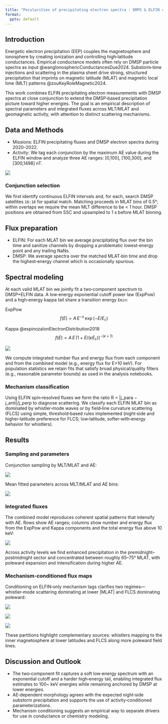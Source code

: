```yaml
---
title: "Pecularities of precipitating electron spectra : DMPS & ELFIN combined dataset"
format:
  pptx: default
---
```


## Introduction

Energetic electron precipitation (EEP) couples the magnetosphere and ionosphere by creating ionization and controlling high‑latitude conductances. Empirical conductance models often rely on DMSP particle spectra as input @wangIonosphericConductancesDue2024. Substorm‑time injections and scattering in the plasma sheet drive strong, structured precipitation that imprints on magnetic latitude (MLAT) and magnetic local time (MLT) patterns @zouKeyRoleMagnetic2024.

This work combines ELFIN precipitating electron measurements with DMSP spectra at close conjunction to extend the DMSP‑based precipitation picture toward higher energies. The goal is an empirical description of spectral parameters and integrated fluxes across MLT/MLAT and geomagnetic activity, with attention to distinct scattering mechanisms.

## Data and Methods

- Missions: ELFIN precipitating fluxes and DMSP electron spectra during 2020–2022.
- Activity: We tag each conjunction by the maximum AE value during the ELFIN window and analyze three AE ranges: [0,100], [100,300], and [300,1498] nT.

![](./figures/quicklook.png)

### Conjunction selection

We first identify continuous ELFIN intervals and, for each, search DMSP satellites `16:18` for spatial match. Matching proceeds in MLAT bins of 0.5°; within overlaps we require the mean MLT difference to be < 1 hour. DMSP positions are obtained from SSC and upsampled to 1 s before MLAT binning. 

<!-- This “matched‑MLAT, small‑ΔMLT” logic is implemented in `src/conjugation.jl` (`find_matched_mlat_conditions`). -->

## Flux preparation

- ELFIN: For each MLAT bin we average precipitating flux over the bin time and sanitize channels by dropping a problematic lowest‑energy point and any trailing NaNs.
- DMSP: We average spectra over the matched MLAT‑bin time and drop the highest‑energy channel which is occasionally spurious.

## Spectral modeling

At each valid MLAT bin we jointly fit a two‑component spectrum to DMSP+ELFIN data. A low‑energy exponential cutoff power law (ExpPow) and a high‑energy kappa tail share a transition energy `Emin`:

ExpPow
$$f(E) = A\,E^{-\gamma}\,\exp(-E/E_c)$$

Kappa @espinozaIonElectronDistribution2018
$$f(E) = A\,E\,\bigl(1 + E/(\kappa E_c)\bigr)^{-(\kappa+1)}$$

![](./figures/flux_with_fit.png)

We compute integrated number flux and energy flux from each component and from the combined model (e.g., energy flux for E>10 keV). For population statistics we retain fits that satisfy broad physical/quality filters (e.g., reasonable parameter bounds) as used in the analysis notebooks.

### Mechanism classification

Using ELFIN spin‑resolved fluxes we form the ratio R = |j_para − j_anti|/j_perp to diagnose scattering. We classify each ELFIN MLAT bin as dominated by whistler‑mode waves or by field‑line curvature scattering (FLCS) using simple, threshold‑based rules implemented (night‑side and higher‑latitude preference for FLCS; low‑latitude, softer‑with‑energy behavior for whistlers).

## Results

### Sampling and parameters

Conjunction sampling by MLT/MLAT and AE:

![](./figures/n_mlt_mlat.png)

Mean fitted parameters across MLT/MLAT and AE bins:

![](./figures/params_mlt_mlat_mean.png)

### Integrated fluxes

The combined model reproduces coherent spatial patterns that intensify with AE. Rows show AE ranges; columns show number and energy flux from the ExpPow and Kappa components and the total energy flux above 10 keV:

![](./figures/flux_mlt_mlat.png)

Across activity levels we find enhanced precipitation in the premidnight–postmidnight sector and concentrated between roughly 65–75° MLAT, with poleward expansion and intensification during higher AE.

### Mechanism‑conditioned flux maps

Conditioning on ELFIN‑only mechanism tags clarifies two regimes—whistler‑mode scattering dominating at lower |MLAT| and FLCS dominating poleward:

![](./figures/flux_mlt_mlat_WHISTLER.png)

![](./figures/flux_mlt_mlat_FLCS.png)

![](./figures/flux_mlt_mlat_OTHER.png)

These partitions highlight complementary sources: whistlers mapping to the inner magnetosphere at lower latitudes and FLCS along more poleward field lines.

## Discussion and Outlook

- The two‑component fit captures a soft low‑energy spectrum with an exponential cutoff and a harder high‑energy tail, enabling integrated flux estimates to 100~ keV energies while remaining anchored by DMSP at lower energies.
- AE‑dependent morphology agrees with the expected night‑side substorm precipitation and supports the use of activity‑conditioned parameterizations.
- Mechanism conditioning suggests an empirical way to separate drivers for use in conductance or chemistry modeling.
